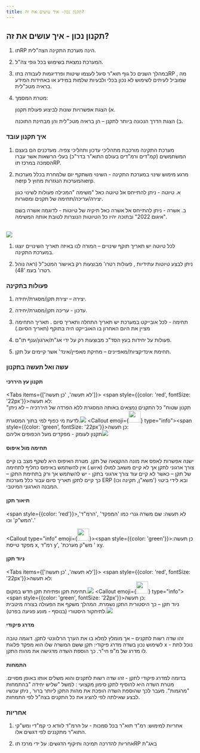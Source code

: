 ```yaml
---
title: תקנון נכון- איך עושים את זה?
---
```




## תקנון נכון - איך עושים את זה?

1)	תוRP הינה מערכת התקינה הצה"לית. 

2)	המערכת נמצאת בשימוש בכל גופי צה"ל. 

3)	במהלך השנים כל גוף תוא"ר סיגל לעצמו שיטות ופרדיגמות לעבודה בתוRP , מה שמוביל לעיתים לשימוש לא נכון בכלי ולבעיות שלמות במידע או באחידות המידע בראיה מטכ"לית. 

4)	מטרת המסמך: 

      א) הצגת אפשרויות שונות לביצוע פעולת תקנון. 

      ב) הצגת הדרך הנכונה ביותר לתקנן – הן בראיה מטכ"לית והן מבחינת התוכנה. 

### איך תקנון עובד

1) מערכת התקינה מורכבת מתהליכי עדכון ותהליכי צפיה. מעדכנים הם בעצם המשתמשים (קמ"דים ורמ"דים בעולם התוא"ר בדר"כ) בעלי הרשאות אשר עברו הסמכה במרכז תוRP. 

2) מרגע מימוש שינוי במערכת התקינה - השינוי משתקף יום שלמחרת בכלל מערכות הerp והמערכות הנגזרות  מחוץ לerp. 

   א. טיוטה -  ניתן להתייחס אל טיוטה כאל  "משימה "המכילה פעולות לשינוי כגון יצירה/עריכה/תחימה של תקנים ומסגרות. 

   ב.	אשרה  - ניתן להתייחס אל אשרה כאל תיקיה של טיוטות - לדוגמה אשרה בשם "איגום 
   2022" ובתוכה יהיו כל הטיוטות הנוצרות לטובת אותה המשימה. 

<br />
   
<img src={ashratyota.src} />

   1) לכל טיוטה יש תאריך תוקף שינויים – המורה לנו באיזה תאריך השינויים יוצגו במערכת התקינה. 

   2) ניתן לבצע טיוטות עתידיות , פעולות רטרו' מבוצעות רק באישור המטכ"ל (ראה נוהל רטרו' בעמ '48). 

### פעולות בתקינה

   1) יצירה – יצירת תקן/מסגרת/יחידה.  

   2) עדכון  - עריכה תקן/מסגרת/יחידה. 

   3) תחימה - לכל אובייקט במערכת יש תאריך התחלה ותאריך סיום . תאריך התחימה מציין את היום האחרון בו האובייקט היה בתוקף (תאריך הסיום.) 

   4) פעולות על יחידות בעץ הסד"כ מבוצעות רק על ידי אג"ת/ארגון/ענף תו"ם. 

   5) תחימת אינדיקציות/מאפיינים – מחיקת מאפיין/אינד' אשר קיימים על תקן. 

### עשה ואל תעשה בתקנון

#### תקנון עץ היררכי

<Tabs items={['לא תעשה', 'כן תעשה']}>
   <Tab><Callout type="error"><span style={{color: 'red', fontSize: '22px'}}>לא תעשה:<br /></span>"תקנון שטוח" כל התקנים נמצאים באותה המסגרת ללא הפרדה של היררכיה – לא ניתן לדעת מי כפוף למי בתוך המסגרת.<img src={flatteken.src} /></Callout></Tab>
   <Tab><Callout emoji={<img src={checkmark.src} width="32" height="32"/>} type="info"><span style={{color: 'green', fontSize: '22px'}}>כן תעשה:<br /></span>תקנון לעומק - מפקדים מעל הכפופים אליהם<img src={deepteken.src} /></Callout></Tab>
</Tabs>

#### תחימה מול איפוס

ישנה אפשרות לאפס את מונה ההקצאה של תקן. מטרת האיפוס היא לשקף מצב בו קיים צורך ארגוני לתקן אך לא קיים משאב למולו (איוש.) אין להשתמש באיפוס כחליף לתחימה של תקן – כאשר לא קיים עוד צורך ארגוני בתקן - יש להשתמש אך ורק בתחימת התקן – כך קיים לתקן תאריך סיום עבור כלל מערכות 
ERP (משא"ן, תקינה וכו') ובא לידי ביטוי המבנה הארגוני המיטבי. 


#### תיאור תקן

<Callout type="error"><span style={{color: 'red'}}>לא תעשה: </span>שם משרה גנרי כמו 'המפקד' ,'הרמ"ד', 'המש"ק' וכו.' </Callout>

<Callout type="info" emoji={<img src={checkmark.src} width="32" height="32"/>}><span style={{color: 'green'}}>כן תעשה: </span>מפקד טייסת x, רמ"ד y', 'מש"ק מערכת ' xy.</Callout>

#### ניוד תקן

<Tabs items={['לא תעשה', 'כן תעשה']}>
   <Tab><Callout type="error"><span style={{color: 'red', fontSize: '22px'}}>לא תעשה:<br /></span>תחימת תקן ופתיחת תקן חדש במקום.<img src={closeteken.src}/></Callout></Tab>
   <Tab><Callout emoji={<img src={checkmark.src} width="32" height="32"/>} type="info"><span style={{color: 'green', fontSize: '22px'}}>כן תעשה:<br /></span>ניוד תקן – כך היסטורית התקן נשמרת. המהלך משקף את הפעולה בצורה מיטבית לתיחקור היסטורי (בנוסף - מונע פגיעה בפרט).<img src={niudteken.src} /></Callout></Tab>
</Tabs>

#### מדרג פיקודי

זהו שדה רשות לתקנים – אך מומלץ למלא בו את הערך הרלוונטי לתקן. דוגמה טובה לשימוש נכון בשדה מדרג פיקודי: תקן ששם המשרה שלו הוא מפקד פלוגת x  - נוכל לתת לו מדרג של מ"פ חי"ר. כך הוספת השדה מדגישה את מהות התקן.   

#### התמחות

בדומה למדרג פיקודי לתקן - זהו שדה רשות לתקנים והוא משלים אותו באופן מסויים. מטרת השדה היא להוסיף לתקן סימון מקצועי : למשל  "שליש יחידה "בהתמחות "מרגמות". מעבר לכך שהוספת השדה הופכת את מהות התקן ליותר ברור , ניתן עכשיו לבצע שאילתה לפי להציג את כל התקנים בצה"ל לפי התמחות. 

### אחריות

1) אחריות למימוש: רמ"ד תוא"ר בכל סמכות  - על הרמ"ד לוודא כי קמ"די ומש"קי התוא"ר מתקננים לפי דגשים אלו. 

2) אחריות להדרכה תמיכה ותיקוף הדגשים: על ידי מרכז תוRP באג"ת   

<EditPage />